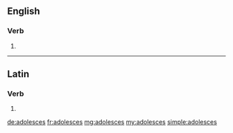 ==English==

===Verb===
{{head|en|verb form}}

# {{en-third-person singular of|adolesce}}

----

==Latin==

===Verb===
{{la-verb-form|adolescēs}}

# {{inflection of|adolescō||2|s|futr|actv|indc|lang=la}}

[[de:adolesces]]
[[fr:adolesces]]
[[mg:adolesces]]
[[my:adolesces]]
[[simple:adolesces]]